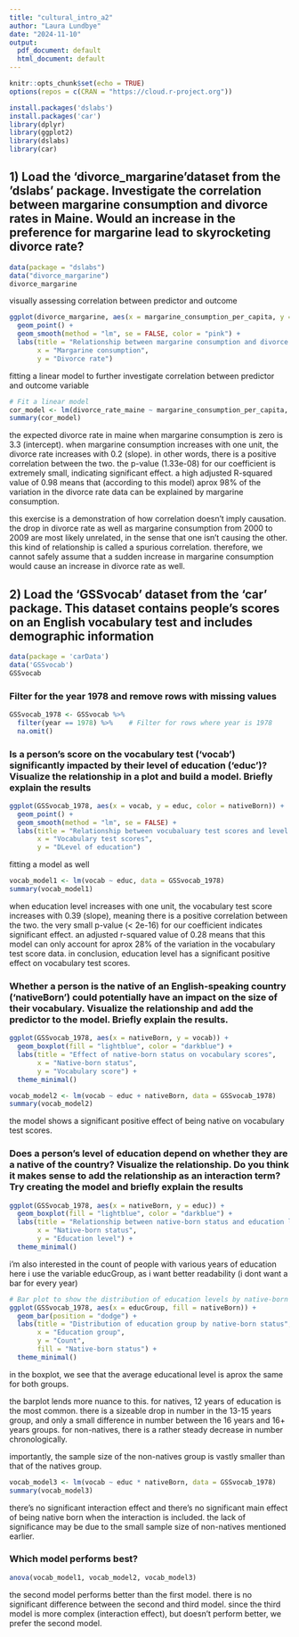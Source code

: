 ---
title: "cultural_intro_a2"
author: "Laura Lundbye"
date: "2024-11-10"
output:
  pdf_document: default
  html_document: default
---

```{r setup, include=FALSE}
knitr::opts_chunk$set(echo = TRUE)
options(repos = c(CRAN = "https://cloud.r-project.org"))
```

```{r, results="hide", message=FALSE}
install.packages('dslabs')
install.packages('car')
library(dplyr)
library(ggplot2)
library(dslabs)
library(car)
```
## 1) Load  the 'divorce_margarine'dataset  from  the 'dslabs' package.  Investigate  the  correlation between  margarine  consumption  and  divorce  rates  in  Maine.  Would  an  increase  in  the preference for margarine lead to skyrocketing divorce rate?
```{r, results="hide"}
data(package = "dslabs")
data("divorce_margarine")
divorce_margarine
```

visually assessing correlation between predictor and outcome

```{r, message=FALSE}
ggplot(divorce_margarine, aes(x = margarine_consumption_per_capita, y = divorce_rate_maine)) +
  geom_point() +
  geom_smooth(method = "lm", se = FALSE, color = "pink") +
  labs(title = "Relationship between margarine consumption and divorce rates",
       x = "Margarine consumption",
       y = "Divorce rate")

```

fitting a linear model to further investigate correlation between predictor and outcome variable

```{r}
# Fit a linear model
cor_model <- lm(divorce_rate_maine ~ margarine_consumption_per_capita, data = divorce_margarine)
summary(cor_model)

```
the expected divorce rate in maine when margarine consumption is zero is 3.3 (intercept).
when margarine consumption increases with one unit, the divorce rate increases with 0.2 (slope). in other words, there is a positive correlation between the two.
the p-value (1.33e-08) for our coefficient is extremely small, indicating significant effect.
a high adjusted R-squared value of 0.98 means that (according to this model) aprox 98% of the variation in the divorce rate data can be explained by margarine consumption.

this exercise is a demonstration of how correlation doesn't imply causation. the drop in divorce rate as well as margarine consumption from 2000 to 2009 are most likely unrelated, in the sense that one isn't causing the other. this kind of relationship is called a spurious correlation. therefore, we cannot safely assume that a sudden increase in margarine consumption would cause an increase in divorce rate as well.

## 2) Load the ‘GSSvocab’ dataset from the ‘car’ package. This dataset contains people’s scores on an English vocabulary test and includes demographic information

```{r, results="hide"}
data(package = 'carData')
data('GSSvocab')
GSSvocab
```

### Filter for the year 1978 and remove rows with missing values

```{r}
GSSvocab_1978 <- GSSvocab %>%
  filter(year == 1978) %>%    # Filter for rows where year is 1978
  na.omit() 
```

### Is a person’s  score on the vocabulary test (‘vocab’) significantly impacted by their level  of education (‘educ’)? Visualize the relationship in a plot and build a model. Briefly explain the results

```{r, message=FALSE}
ggplot(GSSvocab_1978, aes(x = vocab, y = educ, color = nativeBorn)) +
  geom_point() +
  geom_smooth(method = "lm", se = FALSE) +
  labs(title = "Relationship between vocubaluary test scores and level of education",
       x = "Vocabulary test scores",
       y = "DLevel of education")
```
fitting a model as well
```{r}
vocab_model1 <- lm(vocab ~ educ, data = GSSvocab_1978)
summary(vocab_model1)
```
when education level increases with one unit, the vocabulary test score increases with 0.39 (slope), meaning there is a positive correlation between the two.
the very small p-value (< 2e-16) for our coefficient indicates significant effect.
an adjusted r-squared value of 0.28 means that this model can only account for aprox 28% of the variation in the vocabulary test score data.
in conclusion, education level has a significant positive effect on vocabulary test scores.

### Whether a person is the native of an English-speaking country (‘nativeBorn’) could potentially have an impact on the size of their vocabulary. Visualize the relationship and add the predictor to the model. Briefly explain the results.

```{r, message=FALSE}
ggplot(GSSvocab_1978, aes(x = nativeBorn, y = vocab)) +
  geom_boxplot(fill = "lightblue", color = "darkblue") +
  labs(title = "Effect of native-born status on vocabulary scores",
       x = "Native-born status",
       y = "Vocabulary score") +
  theme_minimal()
```
```{r}
vocab_model2 <- lm(vocab ~ educ + nativeBorn, data = GSSvocab_1978)
summary(vocab_model2)
```
the model shows a significant positive effect of being native on vocabulary test scores.

### Does  a  person’s  level  of  education  depend  on  whether they  are  a  native  of  the  country? Visualize the relationship. Do you think it makes sense to add the relationship as an interaction term? Try creating the model and briefly explain the results
```{r, message=FALSE}
ggplot(GSSvocab_1978, aes(x = nativeBorn, y = educ)) +
  geom_boxplot(fill = "lightblue", color = "darkblue") +
  labs(title = "Relationship between native-born status and education level",
       x = "Native-born status",
       y = "Education level") +
  theme_minimal()
```
i'm also interested in the count of people with various years of education
here i use the variable educGroup, as i want better readability (i dont want a bar for every year)
```{r, message=FALSE}
# Bar plot to show the distribution of education levels by native-born status
ggplot(GSSvocab_1978, aes(x = educGroup, fill = nativeBorn)) +
  geom_bar(position = "dodge") +
  labs(title = "Distribution of education group by native-born status",
       x = "Education group",
       y = "Count",
       fill = "Native-born status") +
  theme_minimal()

```
in the boxplot, we see that the average educational level is aprox the same for both groups.

the barplot lends more nuance to this. for natives, 12 years of education is the most common. there is a sizeable drop in number in the 13-15 years group, and only a small difference in number between the 16 years and 16+ years groups.
for non-natives, there is a rather steady decrease in number chronologically.

importantly, the sample size of the non-natives group is vastly smaller than that of the natives group. 

```{r}
vocab_model3 <- lm(vocab ~ educ * nativeBorn, data = GSSvocab_1978)
summary(vocab_model3)
```
there's no significant interaction effect and there's no significant main effect of being native born when the interaction is included. the lack of significance may be due to the small sample size of non-natives mentioned earlier.

### Which model performs best?
```{r}
anova(vocab_model1, vocab_model2, vocab_model3)
```
the second model performs better than the first model. there is no significant difference between the second and third model. since the third model is more complex (interaction effect), but doesn't perform better, we prefer the second model.
